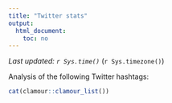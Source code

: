 ```yaml
---
title: "Twitter stats"
output:
  html_document:
    toc: no
---
```


_Last updated: `r Sys.time()`_ (`r Sys.timezone()`)

Analysis of the following Twitter hashtags:

```r
cat(clamour::clamour_list())
```

